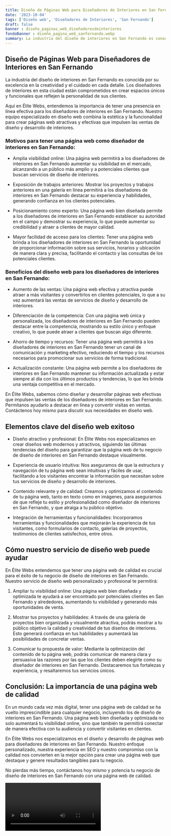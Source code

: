 ```yaml
---
title: Diseño de Páginas Web para Diseñadores de Interiores en San Fernando
date: '2023-10-04'
tags: ['Diseño web', 'Diseñadores de Interiores', 'San Fernando']
draft: false
banner : diseño_paginas_web_diseñadoresdeinteriores
fondoBanner : diseño_pagina_web_sanfernando.webp
summary: La industria del diseño de interiores en San Fernando es conocida por su excelencia en la creatividad y el cuidado en cada detalle. Los diseñadores de interiores en esta ciudad están comprometidos en crear espacios únicos y funcionales que reflejen la personalidad de sus clientes.
---
```


## Diseño de Páginas Web para Diseñadores de Interiores en San Fernando

La industria del diseño de interiores en San Fernando es conocida por su excelencia en la creatividad y el cuidado en cada detalle. Los diseñadores de interiores en esta ciudad están comprometidos en crear espacios únicos y funcionales que reflejen la personalidad de sus clientes.

Aquí en Élite Webs, entendemos la importancia de tener una presencia en línea efectiva para los diseñadores de interiores en San Fernando. Nuestro equipo especializado en diseño web combina la estética y la funcionalidad para crear páginas web atractivas y efectivas que impulsen las ventas de diseño y desarrollo de interiores.

### Motivos para tener una página web como diseñador de interiores en San Fernando:

- Amplia visibilidad online: Una página web permitirá a los diseñadores de interiores en San Fernando aumentar su visibilidad en el mercado, alcanzando a un público más amplio y a potenciales clientes que buscan servicios de diseño de interiores.

- Exposición de trabajos anteriores: Mostrar los proyectos y trabajos anteriores en una galería en línea permitirá a los diseñadores de interiores en San Fernando destacar su experiencia y habilidades, generando confianza en los clientes potenciales.

- Posicionamiento como experto: Una página web bien diseñada permite a los diseñadores de interiores en San Fernando establecer su autoridad en el campo y demostrar su experiencia, lo que puede aumentar su credibilidad y atraer a clientes de mayor calidad.

- Mayor facilidad de acceso para los clientes: Tener una página web brinda a los diseñadores de interiores en San Fernando la oportunidad de proporcionar información sobre sus servicios, horarios y ubicación de manera clara y precisa, facilitando el contacto y las consultas de los potenciales clientes.

### Beneficios del diseño web para los diseñadores de interiores en San Fernando:

- Aumento de las ventas: Una página web efectiva y atractiva puede atraer a más visitantes y convertirlos en clientes potenciales, lo que a su vez aumentará las ventas de servicios de diseño y desarrollo de interiores.

- Diferenciación de la competencia: Con una página web única y personalizada, los diseñadores de interiores en San Fernando pueden destacar entre la competencia, mostrando su estilo único y enfoque creativo, lo que puede atraer a clientes que buscan algo diferente.

- Ahorro de tiempo y recursos: Tener una página web permitirá a los diseñadores de interiores en San Fernando tener un canal de comunicación y marketing efectivo, reduciendo el tiempo y los recursos necesarios para promocionar sus servicios de forma tradicional.

- Actualización constante: Una página web permite a los diseñadores de interiores en San Fernando mantener su información actualizada y estar siempre al día con los últimos productos y tendencias, lo que les brinda una ventaja competitiva en el mercado.

En Élite Webs, sabemos cómo diseñar y desarrollar páginas web efectivas que impulsen las ventas de los diseñadores de interiores en San Fernando. Permítanos ayudarlo a destacar en línea y convertir visitas en ventas. Contáctenos hoy mismo para discutir sus necesidades en diseño web.

<GifSeo />

<Cta />

## Elementos clave del diseño web exitoso

- Diseño atractivo y profesional: En Élite Webs nos especializamos en crear diseños web modernos y atractivos, siguiendo las últimas tendencias del diseño para garantizar que la página web de tu negocio de diseño de interiores en San Fernando destaque visualmente.

- Experiencia de usuario intuitiva: Nos aseguramos de que la estructura y navegación de tu página web sean intuitivas y fáciles de usar, facilitando a los visitantes encontrar la información que necesitan sobre tus servicios de diseño y desarrollo de interiores.

- Contenido relevante y de calidad: Creamos y optimizamos el contenido de tu página web, tanto en texto como en imágenes, para asegurarnos de que refleje tu estilo y profesionalidad como diseñador de interiores en San Fernando, y que atraiga a tu público objetivo.

- Integración de herramientas y funcionalidades: Incorporamos herramientas y funcionalidades que mejorarán la experiencia de tus visitantes, como formularios de contacto, galerías de proyectos, testimonios de clientes satisfechos, entre otros.

## Cómo nuestro servicio de diseño web puede ayudar

En Élite Webs entendemos que tener una página web de calidad es crucial para el éxito de tu negocio de diseño de interiores en San Fernando. Nuestro servicio de diseño web personalizado y profesional te permitirá:

1. Ampliar tu visibilidad online: Una página web bien diseñada y optimizada te ayudará a ser encontrado por potenciales clientes en San Fernando y alrededores, aumentando tu visibilidad y generando más oportunidades de venta.

2. Mostrar tus proyectos y habilidades: A través de una galería de proyectos bien organizada y visualmente atractiva, podrás mostrar a tu público objetivo la calidad y creatividad de tus diseños de interiores. Esto generará confianza en tus habilidades y aumentará las posibilidades de concretar ventas.

3. Comunicar tu propuesta de valor: Mediante la optimización del contenido de tu página web, podrás comunicar de manera clara y persuasiva las razones por las que los clientes deben elegirte como su diseñador de interiores en San Fernando. Destacaremos tus fortalezas y experiencia, y resaltaremos tus servicios únicos.

## Conclusión: La importancia de una página web de calidad

En un mundo cada vez más digital, tener una página web de calidad se ha vuelto imprescindible para cualquier negocio, incluyendo los de diseño de interiores en San Fernando. Una página web bien diseñada y optimizada no solo aumentará tu visibilidad online, sino que también te permitirá conectar de manera efectiva con tu audiencia y convertir visitantes en clientes.

En Élite Webs nos especializamos en el diseño y desarrollo de páginas web para diseñadores de interiores en San Fernando. Nuestro enfoque personalizado, nuestra experiencia en SEO y nuestro compromiso con la calidad nos convierten en la mejor opción para crear una página web que destaque y genere resultados tangibles para tu negocio.

No pierdas más tiempo, contáctanos hoy mismo y potencia tu negocio de diseño de interiores en San Fernando con una página web de calidad.

<Video />

<CtaBot job='Diseñadores de Interiores' city='San Fernando'/>

<Gmaps query='San Fernando+españa+maps' />